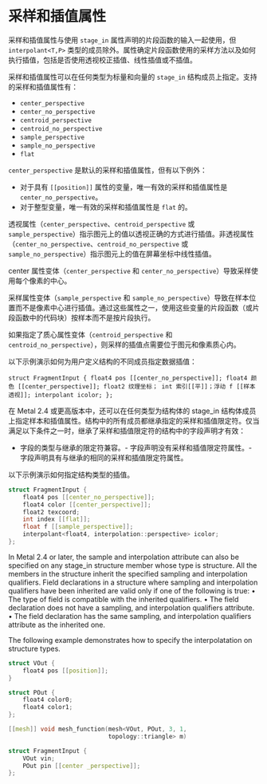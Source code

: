 # 采样和插值属性

<ToBePolishedAfterTranslation />

<OriginalPDF title="5.4 Sampling and Interpolation Attributes" />

采样和插值属性与使用 `stage_in` 属性声明的片段函数的输入一起使用，但 `interpolant<T,P>` 类型的成员除外。属性确定片段函数使用的采样方法以及如何执行插值，包括是否使用透视校正插值、线性插值或不插值。

采样和插值属性可以在任何类型为标量和向量的 `stage_in` 结构成员上指定。支持的采样和插值属性有：

- `center_perspective`
- `center_no_perspective`
- `centroid_perspective`
- `centroid_no_perspective`
- `sample_perspective`
- `sample_no_perspective`
- `flat`

`center_perspective` 是默认的采样和插值属性，但有以下例外：

- 对于具有 `[[position]]` 属性的变量，唯一有效的采样和插值属性是 `center_no_perspective`。
- 对于整型变量，唯一有效的采样和插值属性是 `flat` 的。

透视属性（`center_perspective`、`centroid_perspective` 或 `sample_perspective`）指示图元上的值以透视正确的方式进行插值。非透视属性（`center_no_perspective`、`centroid_no_perspective` 或 `sample_no_perspective`）指示图元上的值在屏幕坐标中线性插值。

center 属性变体（`center_perspective` 和 `center_no_perspective`）导致采样使用每个像素的中心。

采样属性变体（`sample_perspective` 和 `sample_no_perspective`）导致在样本位置而不是像素中心进行插值。通过这些属性之一，使用这些变量的片段函数（或片段函数中的代码块）按样本而不是按片段执行。

如果指定了质心属性变体（`centroid_perspective` 和 `centroid_no_perspective`），则采样的插值点需要位于图元和像素质心内。

以下示例演示如何为用户定义结构的不同成员指定数据插值：

```
struct FragmentInput { float4 pos [[center_no_perspective]]; float4 颜色 [[center_perspective]]; float2 纹理坐标； int 索引[[平]]；浮动 f [[样本透视]]; interpolant icolor; };
```

在 Metal 2.4 或更高版本中，还可以在任何类型为结构体的 stage_in 结构体成员上指定样本和插值属性。结构中的所有成员都继承指定的采样和插值限定符。仅当满足以下条件之一时，继承了采样和插值限定符的结构中的字段声明才有效：

- 字段的类型与继承的限定符兼容。- 字段声明没有采样和插值限定符属性。- 字段声明具有与继承的相同的采样和插值限定符属性。

以下示例演示如何指定结构类型的插值。

```cpp
struct FragmentInput {
    float4 pos [[center_no_perspective]];
    float4 color [[center_perspective]];
    float2 texcoord;
    int index [[flat]];
    float f [[sample_perspective]];
    interpolant<float4, interpolation::perspective> icolor;
};
```

In Metal 2.4 or later, the sample and interpolation attribute can also be specified on any
stage_in structure member whose type is structure. All the members in the structure inherit the specified sampling and interpolation qualifiers. Field declarations in a structure where
sampling and interpolation qualifiers have been inherited are valid only if one of the following is true:
• The type of field is compatible with the inherited qualifiers.
• The field declaration does not have a sampling, and interpolation qualifiers attribute. • The field declaration has the same sampling, and interpolation qualifiers attribute as the
inherited one.

The following example demonstrates how to specify the interpolatation on structure types.

```cpp
struct VOut {
    float4 pos [[position]];
}

struct POut {
    float4 color0;
    float4 color1;
};

[[mesh]] void mesh_function(mesh<VOut, POut, 3, 1,
                            topology::triangle> m)

struct FragmentInput {
    VOut vin;
    POut pin [[center _perspective]];
};
```
